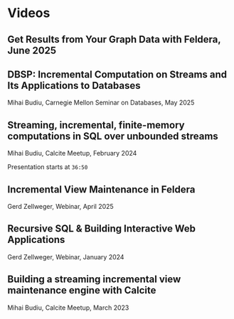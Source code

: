 # Videos


## Get Results from Your Graph Data with Feldera, June 2025

<LiteYouTubeEmbed id="vpVAZbaZ2Hg" />

## DBSP: Incremental Computation on Streams and Its Applications to Databases

Mihai Budiu, Carnegie Mellon Seminar on Databases, May 2025

<LiteYouTubeEmbed id="omOHjFLhrQU" />

## Streaming, incremental, finite-memory computations in SQL over unbounded streams

Mihai Budiu, Calcite Meetup, February 2024

Presentation starts at `36:50`

<LiteYouTubeEmbed id="PHm5vZ1A43I" />

## Incremental View Maintenance in Feldera

Gerd Zellweger, Webinar, April 2025

<LiteYouTubeEmbed id="rcq3vqcSLeY" />

## Recursive SQL & Building Interactive Web Applications

Gerd Zellweger, Webinar, January 2024

<LiteYouTubeEmbed id="ROa4duVqoOs" />

## Building a streaming incremental view maintenance engine with Calcite

Mihai Budiu, Calcite Meetup, March 2023

<LiteYouTubeEmbed id="iT4k5DCnvPU" />

